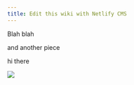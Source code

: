 ```yaml
---
title: Edit this wiki with Netlify CMS
---
```

Blah blah

and another piece

hi there

![](images/uploads/untitled.png)